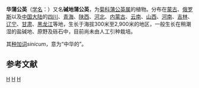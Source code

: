 {{Speciesbox
| genus = Taraxacum
| species = sinicum
| authority = [[Kitag.|Kitag.]], 1933
| synonyms_ref={{r|theplantlist}}
| synonyms=
*''Taraxacum armeriifolium''<br>{{small|[[Soest|Soest]], 1965}}
* 碱地蒲公英 ''Taraxacum borealisinense'' Kitam.
*''Taraxacum sinicum'' var. ''armeriifolium''<br>{{small|(Soest) [[Tzvelev|Tzvelev]], 2009}}
*''Taraxacum sinicum'' var. ''sinicum''
*''Taraxacum sinicum'' f. ''sinicum''
}}

'''华蒲公英'''（[[学名|学名]]：{{lang|la|''Taraxacum sinicum''}}）又名'''碱地蒲公英'''，为[[菊科|菊科]][[蒲公英属|蒲公英属]]的植物。分布在[[蒙古|蒙古]]、[[俄罗斯|俄罗斯]]以及[[中国大陆|中国大陆]]的[[四川|四川]]、[[青海|青海]]、[[陕西|陕西]]、[[河北|河北]]、[[内蒙古|内蒙古]]、[[云南|云南]]、[[山西|山西]]、[[河南|河南]]、[[吉林|吉林]]、[[辽宁|辽宁]]、[[甘肃|甘肃]]、[[黑龙江|黑龙江]]等地，生长于海拔300米至2,900米的地区，一般生长在稍潮湿的盐碱地、原野及砾石中，目前尚未由人工引种栽培。{{r|bioinfo}}

其[[种加词|种加词]]''sinicum''，意为“中华的”。

== 参考文献 ==
{{reflist|refs=
<ref name=bioinfo>{{cite web| url =http://www.bioinfo.cn/db05/KmzwSpecies.php?action=view&id=6011| title =华蒲公英| work =《中国高等植物数据库全库》| publisher =中国科学院微生物研究所| author =昆明植物研究所| accessdate =2009-02-25| deadurl =yes| archiveurl =https://web.archive.org/web/20160305052416/http://www.bioinfo.cn/db05/KmzwSpecies.php?action=view&id=6011| archivedate =2016-03-05}}</ref>
<ref name=theplantlist>[http://www.theplantlist.org/tpl1.1/record/gcc-8128 ''Taraxacum sinicum'' Kitag.]. In: ''The Plant List'' (2013). Version 1.1. Published on the Internet; http://www.theplantlist.org/ {{Wayback|url=http://www.theplantlist.org/ |date=20190523171514 }} [2017-12-25].</ref>
}}
{{Taxonbar|from=Q10905893}}

[[Category:蒲公英属|H]]
[[Category:藥用植物|H]]
[[Category:1933年描述的植物|H]]